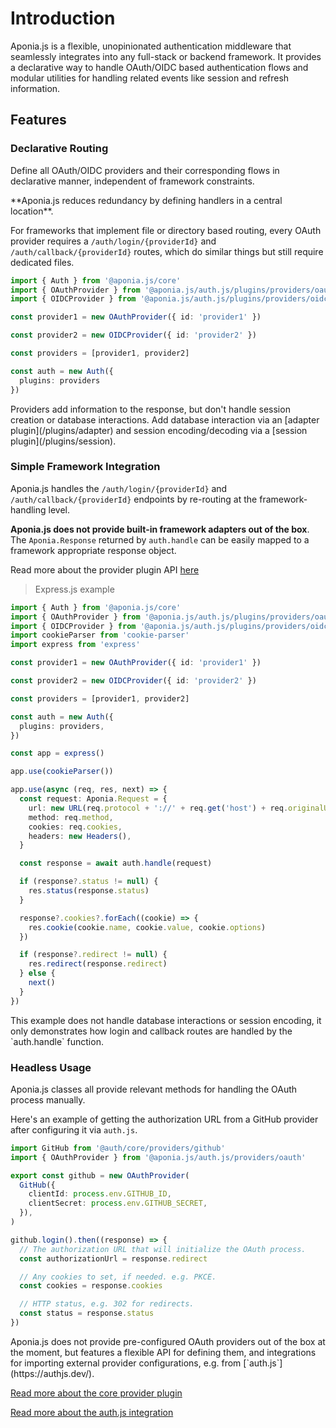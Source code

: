 
# Introduction

Aponia.js is a flexible, unopinionated authentication middleware that
seamlessly integrates into any full-stack or backend framework.
It provides a declarative way to handle OAuth/OIDC based authentication flows
and modular utilities for handling related events like session and refresh information.


## Features

### Declarative Routing

Define all OAuth/OIDC providers and their corresponding flows in declarative manner,
independent of framework constraints.

<Callout type="info">
  **Aponia.js reduces redundancy by defining handlers in a central location**.

  For frameworks that implement file or directory based routing,
  every OAuth provider requires a `/auth/login/{providerId}` and `/auth/callback/{providerId}` routes,
  which do similar things but still require dedicated files.
</Callout>

```ts filename="src/auth.ts"
import { Auth } from '@aponia.js/core'
import { OAuthProvider } from '@aponia.js/auth.js/plugins/providers/oauth'
import { OIDCProvider } from '@aponia.js/auth.js/plugins/providers/oidc'

const provider1 = new OAuthProvider({ id: 'provider1' })

const provider2 = new OIDCProvider({ id: 'provider2' })

const providers = [provider1, provider2]

const auth = new Auth({
  plugins: providers
})
```

<Callout type="info">
  Providers add information to the response, but don't handle session creation or database interactions.
  Add database interaction via an [adapter plugin](/plugins/adapter) and
  session encoding/decoding via a [session plugin](/plugins/session).
</Callout>

### Simple Framework Integration

Aponia.js handles the `/auth/login/{providerId}` and `/auth/callback/{providerId}` endpoints
by re-routing at the framework-handling level.

**Aponia.js does not provide built-in framework adapters out of the box**.
The `Aponia.Response` returned by `auth.handle` can be easily mapped to a
framework appropriate response object.

Read more about the provider plugin API [here](/reference/plugin/providers/authjs)

> Express.js example

```ts filename="src/app.ts"
import { Auth } from '@aponia.js/core'
import { OAuthProvider } from '@aponia.js/auth.js/plugins/providers/oauth'
import { OIDCProvider } from '@aponia.js/auth.js/plugins/providers/oidc'
import cookieParser from 'cookie-parser'
import express from 'express'

const provider1 = new OAuthProvider({ id: 'provider1' })

const provider2 = new OIDCProvider({ id: 'provider2' })

const providers = [provider1, provider2]

const auth = new Auth({
  plugins: providers,
})

const app = express()

app.use(cookieParser())

app.use(async (req, res, next) => {
  const request: Aponia.Request = {
    url: new URL(req.protocol + '://' + req.get('host') + req.originalUrl),
    method: req.method,
    cookies: req.cookies,
    headers: new Headers(),
  }

  const response = await auth.handle(request)

  if (response?.status != null) {
    res.status(response.status)
  }

  response?.cookies?.forEach((cookie) => {
    res.cookie(cookie.name, cookie.value, cookie.options)
  })

  if (response?.redirect != null) {
    res.redirect(response.redirect)
  } else {
    next()
  }
})
```

<Callout>
  This example does not handle database interactions or session encoding,
  it only demonstrates how login and callback routes are handled by the `auth.handle`
  function.
</Callout>

### Headless Usage

Aponia.js classes all provide relevant methods for handling the OAuth process manually.

Here's an example of getting the authorization URL from a GitHub provider
after configuring it via `auth.js`.

```ts filename="src/auth/github.ts"
import GitHub from '@auth/core/providers/github'
import { OAuthProvider } from '@aponia.js/auth.js/providers/oauth'

export const github = new OAuthProvider(
  GitHub({
    clientId: process.env.GITHUB_ID,
    clientSecret: process.env.GITHUB_SECRET,
  }),
)

github.login().then((response) => {
  // The authorization URL that will initialize the OAuth process.
  const authorizationUrl = response.redirect

  // Any cookies to set, if needed. e.g. PKCE.
  const cookies = response.cookies

  // HTTP status, e.g. 302 for redirects.
  const status = response.status
})
```

<Callout type="info">
  Aponia.js does not provide pre-configured OAuth providers out of the box at the moment,
  but features a flexible API for defining them,
  and integrations for importing external provider configurations, e.g. from [`auth.js`](https://authjs.dev/).

  [Read more about the core provider plugin](/plugins/providers/core)

  [Read more about the auth.js integration](/plugins/providers/auth)
</Callout>
